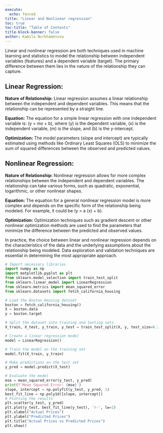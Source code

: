 ```yaml
---
execute:
  echo: fenced
title: "Linear and Nonlinear regression"
toc: true
toc-title: "Table of Contents"
title-block-banner: false
author: Kamila Nurkhametova
---
```



Linear and nonlinear regression are both techniques used in machine learning and statistics to model the relationship between independent variables (features) and a dependent variable (target). The primary difference between them lies in the nature of the relationship they can capture.

## Linear Regression:

**Nature of Relationship:**
   Linear regression assumes a linear relationship between the independent and dependent variables. This means that the relationship can be represented by a straight line.

**Equation:**
   The equation for a simple linear regression with one independent variable is: \(y = mx + b\), where \(y\) is the dependent variable, \(x\) is the independent variable, \(m\) is the slope, and \(b\) is the y-intercept.

**Optimization:**
   The model parameters (slope and intercept) are typically estimated using methods like Ordinary Least Squares (OLS) to minimize the sum of squared differences between the observed and predicted values.

<!-- **Example:**
   Predicting house prices based on the number of bedrooms. -->

## Nonlinear Regression:

**Nature of Relationship:**
   Nonlinear regression allows for more complex relationships between the independent and dependent variables. The relationship can take various forms, such as quadratic, exponential, logarithmic, or other nonlinear shapes.

**Equation:**
   The equation for a general nonlinear regression model is more complex and depends on the specific form of the relationship being modeled. For example, it could be \(y = a \cdot \log(x) + b\).

**Optimization:**
   Optimization techniques such as gradient descent or other nonlinear optimization methods are used to find the parameters that minimize the difference between the predicted and observed values.

<!-- **Example:** -->
   <!-- Modeling the growth of a population over time using an exponential function. -->

In practice, the choice between linear and nonlinear regression depends on the characteristics of the data and the underlying assumptions about the relationship being modeled. Data exploration and validation techniques are essential in determining the most appropriate approach.

```python
# Import necessary libraries
import numpy as np
import matplotlib.pyplot as plt
from sklearn.model_selection import train_test_split
from sklearn.linear_model import LinearRegression
from sklearn.metrics import mean_squared_error
from sklearn.datasets import fetch_california_housing

# Load the Boston Housing dataset
boston = fetch_california_housing()
X = boston.data
y = boston.target

# Split the dataset into training and testing sets
X_train, X_test, y_train, y_test = train_test_split(X, y, test_size=0.2, random_state=42)

# Create a linear regression model
model = LinearRegression()

# Train the model on the training set
model.fit(X_train, y_train)

# Make predictions on the test set
y_pred = model.predict(X_test)

# Evaluate the model
mse = mean_squared_error(y_test, y_pred)
print(f'Mean Squared Error: {mse}')
slope, intercept = np.polyfit(y_test, y_pred, 1)
best_fit_line = np.poly1d([slope, intercept])
# Plotting the results
plt.scatter(y_test, y_pred)
plt.plot(y_test, best_fit_line(y_test), 'r-', lw=2)
plt.xlabel("Actual Prices")
plt.ylabel("Predicted Prices")
plt.title("Actual Prices vs Predicted Prices")
plt.show()

```